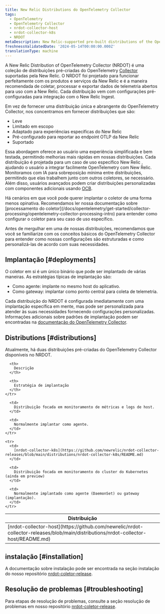 ```yaml
---
title: New Relic Distributions do OpenTelemetry Collector
tags:
  - OpenTelemetry
  - OpenTelemetry Collector
  - nrdot-collector-host
  - nrdot-collector-k8s
  - NRDOT
metaDescription: New Relic-supported pre-built distributions of the OpenTelemetry Collector
freshnessValidatedDate: '2024-05-14T00:00:00.000Z'
translationType: machine
---
```


A New Relic Distribution of OpenTelemetry Collector (NRDOT) é uma coleção de distribuições pré-criadas do OpenTelemetry [Collector](https://opentelemetry.io/docs/collector/) suportadas pela New Relic. O NRDOT foi projetado para funcionar perfeitamente com os produtos e serviços da New Relic e é a maneira recomendada de coletar, processar e exportar dados de telemetria abertos para uso com a New Relic. Cada distribuição vem com configurações pré-configuradas para integração com o New Relic Ingest.

Em vez de fornecer uma distribuição única e abrangente do OpenTelemetry Collector, nos concentramos em fornecer distribuições que são:

* Leve
* Limitado em escopo
* Adaptado para experiências específicas do New Relic
* Pré-configurado para reportar ao endpoint OTLP da New Relic
* Suportado

Essa abordagem oferece ao usuário uma experiência simplificada e bem testada, permitindo melhorias mais rápidas em nossas distribuições. Cada distribuição é projetada para um caso de uso específico New Relic , ajudando o usuário a integrar facilmente OpenTelemetry com New Relic. Monitoramos com IA para sobreposição mínima entre distribuições, permitindo que elas trabalhem junto com outros coletores, se necessário. Além disso, usuários avançados podem criar distribuições personalizadas com componentes adicionais usando [OCB](https://opentelemetry.io/docs/collector/custom-collector/).

<Callout variant="tip">
  Há cenários em que você pode querer implantar o coletor de uma forma menos opinativa. Recomendamos ler nossa documentação sobre [processamento do coletor](/docs/opentelemetry/get-started/collector-processing/opentelemetry-collector-processing-intro) para entender como configurar o coletor para seu caso de uso específico.
</Callout>

Antes de mergulhar em uma de nossas distribuições, recomendamos que você se familiarize com os conceitos básicos do OpenTelemetry Collector para entender como nossas configurações são estruturadas e como personalizá-las de acordo com suas necessidades.

## Implantação [#deployments]

O coletor em si é um único binário que pode ser implantado de várias maneiras. As estratégias típicas de implantação são:

* Como agente: implante no mesmo host do aplicativo.
* Como gateway: implantar como ponto central para coleta de telemetria.

Cada distribuição do NRDOT é configurada imediatamente com uma implantação específica em mente, mas pode ser personalizada para atender às suas necessidades fornecendo configurações personalizadas. Informações adicionais sobre padrões de implantação podem ser encontradas na [documentação do OpenTelemetry Collector](https://opentelemetry.io/docs/collector/deployment/).

## Distributions [#distributions]

Atualmente, há duas distribuições pré-criadas do OpenTelemetry Collector disponíveis no NRDOT.

<table>
  <thead>
    <tr>
      <th style={{ width: "250px" }}>
        Distribuição
      </th>

      <th>
        Descrição
      </th>

      <th>
        Estratégia de implantação
      </th>
    </tr>
  </thead>

  <tbody>
    <tr>
      <td>
        [nrdot-collector-host](https://github.com/newrelic/nrdot-collector-releases/blob/main/distributions/nrdot-collector-host/README.md)
      </td>

      <td>
        Distribuição focada em monitoramento de métricas e logs de host.
      </td>

      <td>
        Normalmente implantar como agente.
      </td>
    </tr>

    <tr>
      <td>
        [nrdot-collector-k8s](https://github.com/newrelic/nrdot-collector-releases/blob/main/distributions/nrdot-collector-k8s/README.md)
      </td>

      <td>
        Distribuição focada em monitoramento do cluster do Kubernetes (ainda em preview)
      </td>

      <td>
        Normalmente implantado como agente (DaemonSet) ou gateway (implantação).
      </td>
    </tr>
  </tbody>
</table>

## instalação [#installation]

A documentação sobre instalação pode ser encontrada na seção instalação do nosso repositório [nrdot-coletor-release](https://github.com/newrelic/nrdot-collector-releases/blob/main/distributions/README.md#installation).

## Resolução de problemas [#troubleshooting]

Para etapas de resolução de problemas, consulte a seção resolução de problemas em nosso repositório [nrdot-coletor-release](https://github.com/newrelic/nrdot-collector-releases/blob/main/distributions/TROUBLESHOOTING.md).